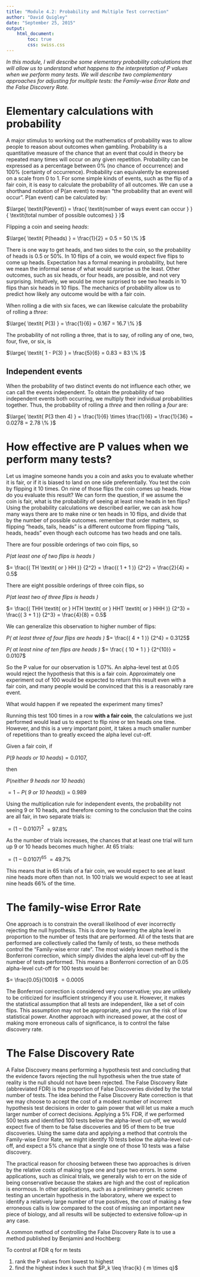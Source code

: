 ```yaml
---
title: "Module 4.2: Probability and Multiple Test correction"
author: "David Quigley"
date: "September 25, 2015"
output: 
    html_document:
        toc: true
        css: swiss.css
---
```


*In this module, I will describe some elementary probability calculations that will allow us to understand what happens to the interpretation of P values when we perform many tests. We will describe two complementary approaches for adjusting for multiple tests: the Family-wise Error Rate and the False Discovery Rate.*


Elementary calculations with probability
==========================================

A major stimulus to working out the mathematics of probability was to allow people to reason about outcomes when gambling. Probability is a quantitative measure of the chance that an event that could in theory be repeated many times will occur on any given repetition. Probability can be expressed as a percentage between 0% (no chance of occurrence) and 100% (certainty of occurrence). Probability can equivalently be expressed on a scale from 0 to 1. For some simple kinds of events, such as the flip of a fair coin, it is easy to calculate the probability of all outcomes. We can use a shorthand notation of P(an event) to mean “the probability that an event will occur”. P(an event) can be calculated by:

$\large{ \textit{P(event)} = \frac{ \textit{number of ways event can occur } } { \textit{total number of possible outcomes} } }$

Flipping a coin and seeing *heads*:

$\large{ \textit{ P(heads) } = \frac{1}{2} = 0.5 = 50 \% }$

There is one way to get heads, and two sides to the coin, so the probability of heads is 0.5 or 50%. In 10 flips of a coin, we would expect five flips to come up heads. Expectation has a formal meaning in probability, but here we mean the informal sense of what would surprise us the least. Other outcomes, such as six heads, or four heads, are possible, and not very surprising. Intuitively, we would be more surprised to see two heads in 10 flips than six heads in 10 flips. The mechanics of probability allow us to predict how likely any outcome would be with a fair coin. 

When rolling a die with six faces, we can likewise calculate the probability of rolling a *three*:

$\large{ \textit{ P(3) } = \frac{1}{6} = 0.167 = 16.7 \% }$

The probability of not rolling a three, that is to say, of rolling any of one, two, four, five, or six, is 

$\large{ \textit{ 1 - P(3) } = \frac{5}{6} = 0.83 = 83 \% }$

Independent events
----------------------

When the probability of two distinct events do not influence each other, we can call the events independent. To obtain the probability of two independent events both occurring, we multiply their individual probabilities together. Thus, the probability of rolling a *three* and then rolling a *four* are:

$\large{ \textit{ P(3 then 4) } = \frac{1}{6} \times \frac{1}{6} = \frac{1}{36} = 0.0278 = 2.78 \% }$


How effective are P values when we perform many tests?
===============================================================

Let us imagine someone hands you a coin and asks you to evaluate whether it is fair, or if it is biased to land on one side preferentially. You test the coin by flipping it 10 times. On nine of those flips the coin comes up heads. How do you evaluate this result? We can form the question, if we assume the coin is fair, what is the probability of seeing at least nine heads in ten flips? Using the probability calculations we described earlier, we can ask how many ways there are to make nine or ten heads in 10 flips, and divide that by the number of possible outcomes. remember that order matters, so flipping “heads, tails, heads” is a different outcome from flipping “tails, heads, heads” even though each outcome has two heads and one tails.

There are four possible orderings of two coin flips, so 

$\textit{ P(at least one of two flips is heads ) }$

$= \frac{( TH \textit{ or } HH )} {2^2} = \frac{( 1 + 1 )} {2^2} = \frac{2}{4} = 0.5$

There are eight possible orderings of three coin flips, so 

$\textit{ P(at least two of three flips is heads ) }$

$= \frac{( THH \textit{ or } HTH \textit{ or } HHT \textit{ or } HHH )} {2^3} = \frac{( 3 + 1 )} {2^3} = \frac{4}{8} = 0.5$

We can generalize this observation to higher number of flips:

$\textit{ P( at least three of four flips are heads ) }$
$= \frac{( 4 + 1 )} {2^4} = 0.3125$

$\textit{ P( at least nine of ten flips are heads ) }$
$= \frac{ ( 10 + 1 ) } {2^{10}} = 0.0107$

So the P value for our observation is 1.07%. An alpha-level test at 0.05 would reject the hypothesis that this is a fair coin. Approximately one experiment out of 100 would be expected to return this result even with a fair coin, and many people would be convinced that this is a reasonably rare event.

What would happen if we repeated the experiment many times?

Running this test 100 times in a row **with a fair coin**, the calculations we just performed would lead us to expect to flip nine or ten heads one time. However, and this is a very important point, it takes a much smaller number of repetitions than to greatly exceed the alpha level cut-off.

Given a fair coin, if

$P(\textit{9 heads or 10 heads}) = 0.0107$, 

then 

$P( \textit{neither 9 heads nor 10 heads} )$

$= 1 - P( \textit{ 9 or 10 heads})) = 0.989$ 

Using the multiplication rule for independent events, the probability not seeing 9 or 10 heads, and therefore coming to the conclusion that the coins are all fair, in two separate trials is:

$= (1-0.0107)^2$
$= 97.8 \%$

As the number of trials increases, the chances that at least one trial will turn up 9 or 10 heads becomes much higher. At 65 trials:

$= (1-0.0107)^{65}$
$= 49.7 \%$

This means that in 65 trials of a fair coin, we would expect to see at least nine heads more often than not. In 100 trials we would expect to see at least nine heads 66% of the time.

The family-wise Error Rate
========================================

One approach is to constrain the overall likelihood of ever incorrectly rejecting the null hypothesis. This is done by lowering the alpha level in proportion to the number of tests that are performed. All of the tests that are performed are collectively called the family of tests, so these methods control the “Family-wise error rate”. The most widely known method is the Bonferroni correction, which simply divides the alpha level cut-off by the number of tests performed. This means a Bonferroni correction of an 0.05 alpha-level cut-off for 100 tests would be:

$= \frac{0.05}{100}$
$= 0.0005$

The Bonferroni correction is considered very conservative; you are unlikely to be criticized for insufficient stringency if you use it. However, it makes the statistical assumption that all tests are independent, like a set of coin flips. This assumption may not be appropriate, and you run the risk of low statistical power. Another approach with increased power, at the cost of making more erroneous calls of significance, is to control the false discovery rate.

The False Discovery Rate
==========================================

A False Discovery means performing a hypothesis test and concluding that the evidence favors rejecting the null hypothesis when the true state of reality is the null should not have been rejected. The False Discovery Rate (abbreviated FDR) is the proportion of False Discoveries divided by the total number of tests. The idea behind the False Discovery Rate correction is that we may choose to accept the cost of a modest number of incorrect hypothesis test decisions in order to gain power that will let us make a much larger number of correct decisions. Applying a 5% FDR, if we performed 500 tests and identified 100 tests below the alpha-level cut-off, we would expect five of them to be false discoveries and 95 of them to be true discoveries. Using the same data and applying a method that controls the Family-wise Error Rate, we might identify 10 tests below the alpha-level cut-off, and expect a 5% chance that a single one of those 10 tests was a false discovery. 

The practical reason for choosing between these two approaches is driven by the relative costs of making type one and type two errors. In some applications, such as clinical trials, we generally wish to err on the side of being conservative because the stakes are high and the cost of replication is enormous. In other applications, such as a preliminary genetic screen testing an uncertain hypothesis in the laboratory, where we expect to identify a relatively large number of true positives, the cost of making a few erroneous calls is low compared to the cost of missing an important new piece of biology, and all results will be subjected to extensive follow-up in any case.


A common method of controlling the False Discovery Rate is to use a method published by Benjamini and Hochberg:

To control at FDR q for m tests

1)	rank the P values from lowest to highest
2)	find the highest index k such that 
	$P_k \leq \frac{k} { m \times q}$

